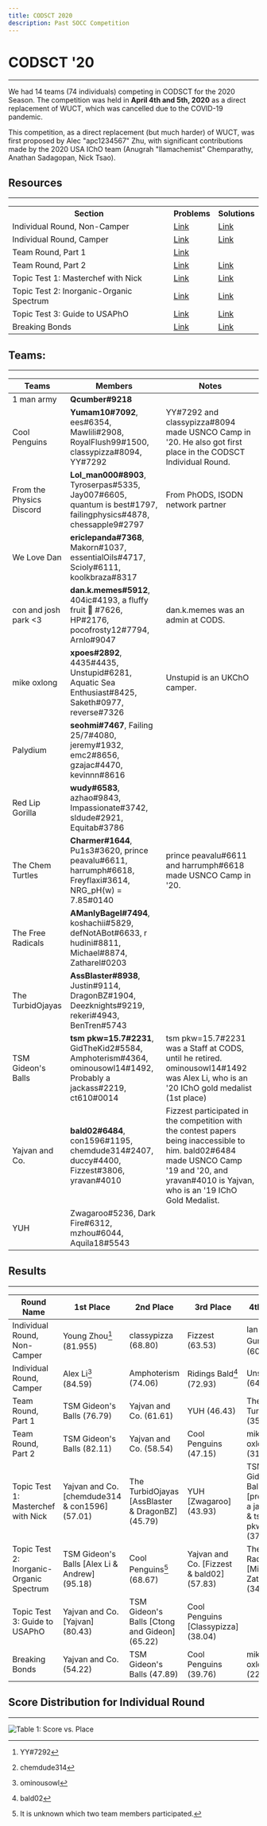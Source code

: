 ```yaml
---
title: CODSCT 2020
description: Past SOCC Competition
---
```


# CODSCT '20
---
We had 14 teams (74 individuals) competing in CODSCT for the 2020 Season.
The competition was held in **April 4th and 5th, 2020** as a direct replacement of WUCT, which was cancelled due to the COVID-19 pandemic. 

This competition, as a direct replacement (but much harder) of WUCT, was first proposed by Alec "apc1234567" Zhu, with significant contributions made by the 2020 USA IChO team (Anugrah "llamachemist" Chemparathy, Anathan Sadagopan, Nick Tsao).


## Resources
---
<table>
	<tr>
		<th>Section</th>
		<th>Problems</th>
		<th>Solutions</th>
	</tr>
	<tr>
		<td>Individual Round, Non-Camper</td>
		<td><a href="https://drive.google.com/file/d/1-_CTGPi2xTsYmcS-Bu3EyKO5I0cNV0f-/view?usp=sharing" class="text-blue-400 mt-0">Link</a></td>
		<td><a href="https://docs.google.com/document/d/17DZ3oTwysTx3eRjYvur0a-Z47LldtK_nqtf-nDT5usI/edit?usp=sharing" class="text-blue-400 mt-0">Link</a></td>
	</tr>
	<tr>
		<td>Individual Round, Camper</td>
		<td><a href="https://drive.google.com/file/d/1-_CTGPi2xTsYmcS-Bu3EyKO5I0cNV0f-/view?usp=sharing" class="text-blue-400 mt-0">Link</a></td>
		<td><a href="https://docs.google.com/document/d/17DZ3oTwysTx3eRjYvur0a-Z47LldtK_nqtf-nDT5usI/edit?usp=sharing" class="text-blue-400 mt-0">Link</a></td>
	</tr>
	<tr>
		<td>Team Round, Part 1</td>
		<td><a href="https://drive.google.com/file/d/168NEv3R3dpsO5y4gX_whAmTOj5M4Ov0l/view?usp=sharing" class="text-blue-400 mt-0">Link</a></td>
		<td/>
	</tr>
	<tr>
		<td>Team Round, Part 2</td>
		<td><a href="https://drive.google.com/file/d/13QWkyXcskFImFsl1PsYWvV9QMPy5oz4h/view?usp=sharing" class="text-blue-400 mt-0">Link</a></td>
		<td><a href="https://drive.google.com/file/d/1qZJMRayZ6xd5NYTPqlltbyw0OMPxY_RY/view?usp=sharing" class="text-blue-400 mt-0">Link</a></td>
	</tr>
	<tr>
		<td>Topic Test 1: Masterchef with Nick</td>
		<td><a href="https://drive.google.com/file/d/1lBENcPdI6Lkk-B71R1iRmOQX117EkDQJ/view?usp=sharing" class="text-blue-400 mt-0">Link</a></td>
		<td><a href="https://docs.google.com/document/d/1q9PTgHNAdVX58_2dMRwJo8U4DZcSIN0T69qPz_oiDfQ/edit?usp=sharing" class="text-blue-400 mt-0">Link</a></td>
	</tr>
	<tr>
		<td>Topic Test 2: Inorganic-Organic Spectrum</td>
		<td><a href="https://drive.google.com/file/d/1gqzSmU2fgW-brCjEh6IPGjGfSfJIrtJz/view?usp=sharing" class="text-blue-400 mt-0">Link</a></td>
		<td><a href="https://docs.google.com/document/d/1yX4nVlEpbyOJGDrrmhJJVwLcGc2LA4xapWZZjASzlvY/edit?usp=sharing" class="text-blue-400 mt-0">Link</a></td>
	</tr>
	<tr>
		<td>Topic Test 3: Guide to USAPhO</td>
		<td><a href="https://drive.google.com/file/d/1d7RLq-ykpy6v1AjdFBXGlltncgQn3OuO/view?usp=sharing" class="text-blue-400 mt-0">Link</a></td>
		<td><a href="https://drive.google.com/file/d/1b7FV_Rjc1ISGBTZv4hT12XI_l3HZev2t/view?usp=sharingg" class="text-blue-400 mt-0">Link</a></td>
	</tr>
	<tr>
		<td>Breaking Bonds</td>
		<td><a href="https://drive.google.com/drive/folders/1HFt_tiAnnMVthxqRHBz5piMIGKZBzuR0?usp=sharing" class="text-blue-400 mt-0">Link</a></td>
		<td><a href="https://docs.google.com/document/d/1VaPzGyGCfgEnwikNfz_I2kWVgC5az2pnEvaE8dryAys/edit?usp=sharing" class="text-blue-400 mt-0">Link</a></td>
	</tr>
</table>


## Teams:
---

|  Teams  |  Members  | Notes |
|--|--|--|
| 1 man army | **Qcumber#9218** |
| Cool Penguins | **Yumam10#7092**, ees#6354, Mawlili#2908, RoyalFlush99#1500, classypizza#8094, YY#7292 | YY#7292 and classypizza#8094 made USNCO Camp in '20. He also got first place in the CODSCT Individual Round. |
| From the Physics Discord | **Lol_man000#8903**, Tyroserpas#5335, Jay007#6605, quantum is best#1797, failingphysics#4878, chessapple9#2797 | From PhODS, ISODN network partner |
| We Love Dan | **ericlepanda#7368**, Makorn#1037, essentialOils#4717, Scioly#6111, koolkbraza#8317 | 
| con and josh park <3 | **dan.k.memes#5912**, 404ic#4193, a fluffy fruit 🥝 #7626, HP#2176, pocofrosty12#7794, Arnlo#9047 | dan.k.memes was an admin at CODS.
| mike oxlong | **xpoes#2892**, 4435#4435, Unstupid#6281, Aquatic Sea Enthusiast#8425, Saketh#0977, reverse#7326 | Unstupid is an UKChO camper. |
| Palydium | **seohmi#7467**, Failing 25/7#4080, jeremy#1932, emc2#8656, gzajac#4470, kevinnn#8616 |
| Red Lip Gorilla | **wudy#6583**, azhao#9843, Impassionate#3742, sldude#2921, Equitab#3786 |
| The Chem Turtles | **Charmer#1644**, Pu1s3#3620, prince peavalu#6611, harrumph#6618, Freyflaxi#3614, NRG_pH(w) = 7.85#0140 | prince peavalu#6611 and harrumph#6618 made USNCO Camp in '20. |
|The Free Radicals| **AManlyBagel#7494**, koshachii#5829, defNotABot#6633, r hudini#8811, Michael#8874, Zatharel#0203 | 
| The TurbidOjayas | **AssBlaster#8938**, Justin#9114, DragonBZ#1904, Deezknights#9219, rekeri#4943, BenTren#5743 |
| TSM Gideon's Balls | **tsm pkw=15.7#2231**, GidTheKid2#5584, Amphoterism#4364, ominousowl14#1492, Probably a jackass#2219, ct610#0014 | tsm pkw=15.7#2231 was a Staff at CODS, until he retired. ominousowl14#1492 was Alex Li, who is an '20 IChO gold medalist (1st place) |
| Yajvan and Co. | **bald02#6484**, con1596#1195, chemdude314#2407, duccy#4400, Fizzest#3806, yravan#4010 | Fizzest participated in the competition with the contest papers being inaccessible to him. bald02#6484 made USNCO Camp '19 and '20, and yravan#4010 is Yajvan, who is an '19 IChO Gold Medalist. |
| YUH | Zwagaroo#5236, Dark Fire#6312, mzhou#6044, Aquila18#5543 | 


## Results
---
| Round Name | 1st Place | 2nd Place | 3rd Place | 4th Place | 5th Place |
|--|--|--|--|--|--|
| Individual Round, Non-Camper | Young Zhou[^1] (81.955) | classypizza (68.80) | Fizzest (63.53) | Ian Gurland[^2] (60.90) | ctong610 (58.65)
| Individual Round, Camper | Alex Li[^3] (84.59) | Amphoterism (74.06) | Ridings Bald[^4] (72.93) | Unstupid (64.66) | 
| Team Round, Part 1 | TSM Gideon's Balls (76.79) | Yajvan and Co. (61.61) | YUH (46.43) | The Chem Turtles (35.71) | Cool Penguins, mike oxlong (26.79) |
| Team Round, Part 2 | TSM Gideon's Balls (82.11) | Yajvan and Co. (58.54) | Cool Penguins (47.15) | mike oxlong (31.70) | The TurbidOjayas (26.42) |
| Topic Test 1: Masterchef with Nick | Yajvan and Co. [chemdude314 & con1596] (57.01) | The TurbidOjayas [AssBlaster & DragonBZ] (45.79) | YUH [Zwagaroo] (43.93) | TSM Gideon's Balls [probably a jackass & tsm pkw=15.7] (37.85) | Cool Penguins [RoyalFlush99] (35.51) |
| Topic Test 2: Inorganic-Organic Spectrum | TSM Gideon's Balls [Alex Li & Andrew] (95.18) | Cool Penguins[^5] (68.67) | Yajvan and Co. [Fizzest & bald02] (57.83) | The Free Radicals [Michael & Zatharel] (34.94) | The TurbidOjayas [Justin & DeezKnights] (31.33) |
| Topic Test 3: Guide to USAPhO | Yajvan and Co. [Yajvan] (80.43) | TSM Gideon's Balls [Ctong and Gideon] (65.22) | Cool Penguins \[Classypizza] (38.04) |
| Breaking Bonds | Yajvan and Co. (54.22) | TSM Gideon's Balls (47.89) | Cool Penguins (39.76) | mike oxlong (22.59) | The TurbidOjayas (21.08) |


## Score Distribution for Individual Round
---
![Table 1: Score vs. Place](https://i.imgur.com/9xIZrgX.png)

[^1]: YY#7292
[^2]: chemdude314
[^3]: ominousowl
[^4]: bald02
[^5]: It is unknown which two team members participated.


